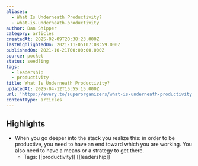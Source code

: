 ```yaml
---
aliases:
  - What Is Underneath Productivity?
  - what-is-underneath-productivity
author: Dan Shipper
category: articles
createdAt: 2025-02-09T20:38:23.000Z
lastHighlightedOn: 2021-11-05T07:08:59.000Z
publishedOn: 2021-10-21T00:00:00.000Z
source: pocket
status: seedling
tags:
  - leadership
  - productivity
title: What Is Underneath Productivity?
updatedAt: 2025-04-12T15:55:15.000Z
url: 'https://every.to/superorganizers/what-is-underneath-productivity'
contentType: articles
---
```

## Highlights

- When you go deeper into the stack you realize this: in order to be productive, you need to have an end toward which you are working. You also need to have a means or a strategy to get there.
    - Tags: [[productivity]] [[leadership]]
